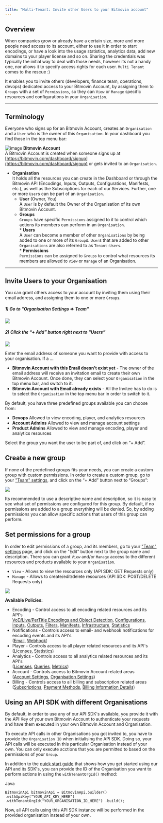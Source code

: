 ```yaml
---
title: "Multi-Tenant: Invite other Users to your Bitmovin account"
---
```


## Overview

When companies grow or already have a certain size, more and more people need access to its account, either to use it in order to start encodings, or have a look into the usage statistics, analytics data, add new domains to your player license and so on. Sharing the credentials was typically the initial way to deal with those needs, however its not a handy one, nor allows it to specify access rights for each user. `Multi Tenant` comes to the rescue :)

It enables you to invite others (developers, finance team, operations, devops) dedicated access to your Bitmovin Account, by assigning them to `Groups` with a set of `Permissions`, so they can `View` or `Manage` specific resources and configurations in your `Organisation`.

---

## Terminology

Everyone who signs up for an Bitmovin Account, creates an `Organisation` and a `User` who is the owner of this `Organisation`. In your dashboard you find those in the top menu bar:

![image](/images/encoding/docs/image.png) **Bitmovin Account**  
A Bitmovin Account is created when someone signs up at [https://bitmovin.com/dashboard/signup](https://bitmovin.com/dashboard/signup) or gets invited to an `Organisation`.

* **Organisation**  
It holds all the resources you can create in the Dashboard or through the Bitmovin API (Encodings, Inputs, Outputs, Configurations, Manifests, etc.), as well as the Subscriptions for each of our Services. Further, one or more `User`s can be part of an `Organisation`.  
   * **User** (Owner, You)  
   A `User` is by default the Owner of the Organisation of its own Bitmovin Account.  
   * **Groups**  
   `Groups` have specific `Permissions` assigned to it to control which actions its members can perform in an `Organisation`.  
         * **Users**  
         A `User` can become a member of other `Organisations` by being added to one or more of its `Group`s. `User`s that are added to other `Organisations` are also referred to as `Tenant-Users`.  
         * **Permissions**  
         `Permissions` can be assigned to `Groups` to control what resources its members are allowed to `View` or `Manage` of an Organisation.

---

## Invite Users to your Organisation

You can grant others access to your account by inviting them using their email address, and assigning them to one or more `Groups`.

##### 1) Go to "Organisation Settings => Team"

![](/images/encoding/docs/8050544-image.png)

##### 2) Click the “+ Add” button right next to “Users”

![](/images/encoding/docs/fcf97c3-image.png)

Enter the email address of someone you want to provide with access to your organisation. If a ...

* **Bitmovin Account with this Email doesn't exist yet** \- The owner of the email address will receive an invitation email to create their own Bitmovin Account. Once done, they can select your `Organisation` in the top menu bar, and switch to it.
* **Bitmovin Account with Email already exists** \- All the Invitee has to do is to select the `Organisation` in the top menu bar in order to switch to it.

By default, you have three predefined groups available you can choose from:

* **Devops** Allowed to view encoding, player, and analytics resources
* **Account Admins** Allowed to view and manage account settings
* **Product Admins** Allowed to view and manage encoding, player and analytics resources

Select the group you want the user to be part of, and click on “+ Add”.

## Create a new group

If none of the predefined groups fits your needs, you can create a custom group with custom permissions. In order to create a custom group, go to your ["Team" settings](https://bitmovin.com/dashboard/organization/team), and click on the “+ Add” button next to “Groups”:

![](/images/encoding/docs/e3e45ed-image.png)

Its recommended to use a descriptive name and description, so it is easy to see what set of permissions are configured for this group. By default, if no permissions are added to a group everything will be denied. So, by adding permissions you can allow specific actions that users of this group can perform.

## Set permissions for a group

In order to edit permissions of a group, and its members, go to your ["Team" settings](https://bitmovin.com/dashboard/organization/team) page, and click on the "Edit" button next to the group name and description. There you can grant `View` and/or `Manage` access to the different resources and products available to your `Organisation`.

* `View` \- Allows to view the resources only (API SDK: GET Requests only)
* `Manage` \- Allows to create/edit/delete resources (API SDK: POST/DELETE Requests only)

![](/images/encoding/docs/0f24d85-image.png)

**Available Policies:**

* Encoding - Control access to all encoding related resources and its API's  
[VoD/Live/PerTitle Encodings and Object Detection](/encoding/reference/encodings), [Configurations](/encoding/reference/configurations), [Inputs](/encoding/reference/inputs), [Outputs](/encoding/reference/outputs), [Filters](/encoding/reference/filters), [Manifests](/encoding/reference/manifests), [Infrastructure](/encoding/reference/infrastructure), [Statistics](/encoding/reference/statistics)
* Notifications - Controls access to email- and webhook notifications for encoding events and its API's  
([Email](https://bitmovin.com/docs/encoding/api-reference/sections/notifications-email), [Webhook](https://bitmovin.com/docs/encoding/api-reference/sections/notifications-webhooks))
* Player - Controls access to all player related resources and its API's  
([Licenses](https://bitmovin.com/docs/player/api-reference/rest/sections/licenses), [Statistics](https://bitmovin.com/dashboard/player/statistics))
* Analytics - Controls access to all analytics related resources and its API's  
([Licenses](https://bitmovin.com/docs/analytics/api-reference/sections/licenses), [Queries](https://bitmovin.com/docs/analytics/api-reference/sections/queries), [Metrics](https://bitmovin.com/docs/analytics/api-reference/all))
* Account - Controls access to Bitmovin Account related areas  
([Account Settings](https://bitmovin.com/dashboard/account), [Organisation Settings](https://bitmovin.com/dashboard/organization/overview))
* Billing - Controls access to all billing and subscription related areas  
([Subscriptions](https://bitmovin.com/dashboard/organization/billing/plans), [Payment Methods](https://bitmovin.com/dashboard/organization/billing), [Billing Information Details](https://bitmovin.com/dashboard/organization/billing))

## Using an API SDK with different Organisations

By default, in order to use any of our API SDK's available, you provide it with the API Key of your own Bitmovin Account to authenticate your requests and have them executed in your own Bitmovin Account and Organisation.

To execute API calls in other Organisations you got invited to, you have to provide the `Organisation ID` when initialising the API SDK. Doing so, your API calls will be executed in this particular Organisation instead of your own. You can only execute acctions that you are permitted to based on the permissions of your `Group`.

In addition to the [quick start guide](/encoding/docs/get-started-with-the-bitmovin-api) that shows how you get started using our API and its SDK's, you can provide the ID of the Organisation you want to perform actions in using the `withTenantOrgId()` method:

Java

`BitmovinApi bitmovinApi = BitmovinApi.builder()
    .withApiKey("YOUR_API_KEY_HERE")
    .withTenantOrgId("YOUR_ORGANISATION_ID_HERE")
    .build();
`

Now, all API calls using this API SDK instance will be performed in the provided organisation instead of your own.